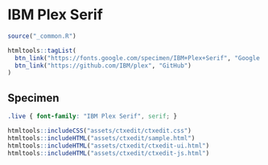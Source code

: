 # IBM Plex Serif

```r
source("_common.R")
```

```r
htmltools::tagList(
  btn_link("https://fonts.google.com/specimen/IBM+Plex+Serif", "Google Fonts"),
  btn_link("https://github.com/IBM/plex", "GitHub")
)
```

## Specimen

<link rel="preconnect" href="https://fonts.googleapis.com">
<link rel="preconnect" href="https://fonts.gstatic.com" crossorigin>
<link href="https://fonts.googleapis.com/css2?family=IBM+Plex+Serif:ital,wght@0,400;0,700;1,400&display=swap" rel="stylesheet">

```css
.live { font-family: "IBM Plex Serif", serif; }
```

```r
htmltools::includeCSS("assets/ctxedit/ctxedit.css")
htmltools::includeHTML("assets/ctxedit/sample.html")
htmltools::includeHTML("assets/ctxedit/ctxedit-ui.html")
htmltools::includeHTML("assets/ctxedit/ctxedit-js.html")
```

